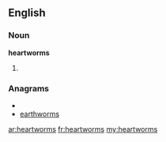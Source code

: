 ==English==

===Noun===
'''heartworms'''

# {{plural of|heartworm}}

===Anagrams===
* {{alphagram|aehmorrstw}}
* [[earthworms#English|earthworms]]

[[ar:heartworms]]
[[fr:heartworms]]
[[my:heartworms]]